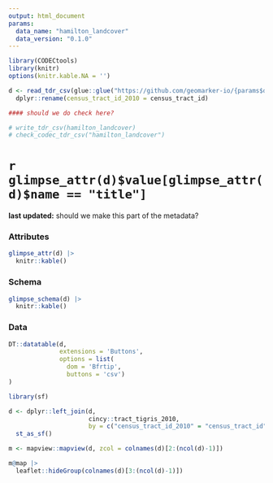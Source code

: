 ```yaml
---
output: html_document
params:
  data_name: "hamilton_landcover"
  data_version: "0.1.0"
---
```


```r
library(CODECtools)
library(knitr)
options(knitr.kable.NA = '')

d <- read_tdr_csv(glue::glue("https://github.com/geomarker-io/{params$data_name}/releases/download/v{params$data_version}")) |>
  dplyr::rename(census_tract_id_2010 = census_tract_id)

#### should we do check here? 

# write_tdr_csv(hamilton_landcover)
# check_codec_tdr_csv("hamilton_landcover")
```


# `r glimpse_attr(d)$value[glimpse_attr(d)$name == "title"]`

**last updated:** should we make this part of the metadata? 

### Attributes

```r
glimpse_attr(d) |>
  knitr::kable()
```

### Schema

```r
glimpse_schema(d) |>
  knitr::kable()
```

### Data

```r
DT::datatable(d, 
              extensions = 'Buttons', 
              options = list(
                dom = 'Bfrtip',
                buttons = 'csv')
)
```

```r
library(sf)

d <- dplyr::left_join(d, 
                      cincy::tract_tigris_2010, 
                      by = c("census_tract_id_2010" = "census_tract_id")) |>
  st_as_sf()

m <- mapview::mapview(d, zcol = colnames(d)[2:(ncol(d)-1)]) 

m@map |>
  leaflet::hideGroup(colnames(d)[3:(ncol(d)-1)])
```

